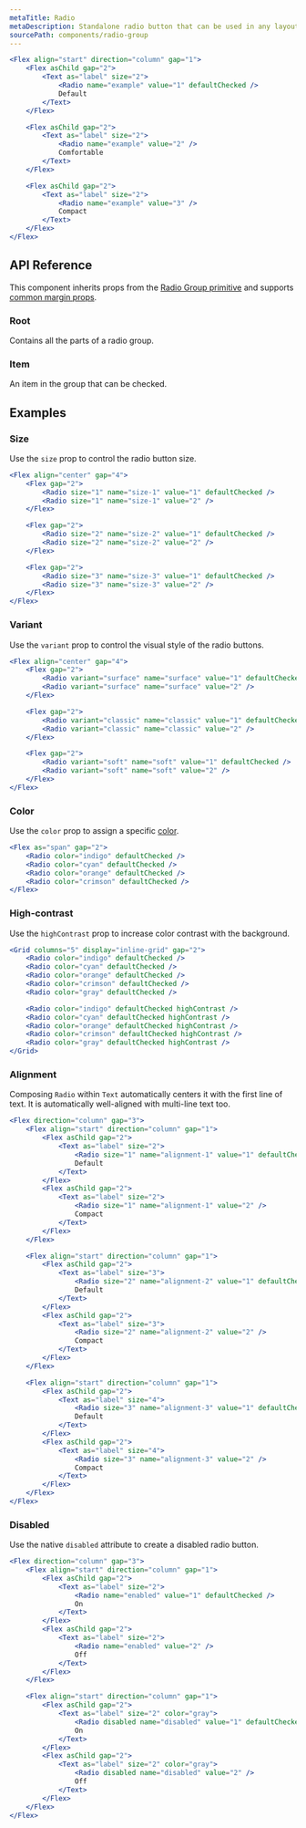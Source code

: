 ```yaml
---
metaTitle: Radio
metaDescription: Standalone radio button that can be used in any layout.
sourcePath: components/radio-group
---
```


```jsx live=true
<Flex align="start" direction="column" gap="1">
	<Flex asChild gap="2">
		<Text as="label" size="2">
			<Radio name="example" value="1" defaultChecked />
			Default
		</Text>
	</Flex>

	<Flex asChild gap="2">
		<Text as="label" size="2">
			<Radio name="example" value="2" />
			Comfortable
		</Text>
	</Flex>

	<Flex asChild gap="2">
		<Text as="label" size="2">
			<Radio name="example" value="3" />
			Compact
		</Text>
	</Flex>
</Flex>
```

## API Reference

This component inherits props from the [Radio Group primitive](/peoplesdocs/components/radio-group) and supports [common margin props](/research/docs/overview/layout#margin-props).

### Root

Contains all the parts of a radio group.

<ThemesPropsTable defs="radioGroupRootPropDefs" />

### Item

An item in the group that can be checked.

## Examples

### Size

Use the `size` prop to control the radio button size.

```jsx live=true
<Flex align="center" gap="4">
	<Flex gap="2">
		<Radio size="1" name="size-1" value="1" defaultChecked />
		<Radio size="1" name="size-1" value="2" />
	</Flex>

	<Flex gap="2">
		<Radio size="2" name="size-2" value="1" defaultChecked />
		<Radio size="2" name="size-2" value="2" />
	</Flex>

	<Flex gap="2">
		<Radio size="3" name="size-3" value="1" defaultChecked />
		<Radio size="3" name="size-3" value="2" />
	</Flex>
</Flex>
```

### Variant

Use the `variant` prop to control the visual style of the radio buttons.

```jsx live=true
<Flex align="center" gap="4">
	<Flex gap="2">
		<Radio variant="surface" name="surface" value="1" defaultChecked />
		<Radio variant="surface" name="surface" value="2" />
	</Flex>

	<Flex gap="2">
		<Radio variant="classic" name="classic" value="1" defaultChecked />
		<Radio variant="classic" name="classic" value="2" />
	</Flex>

	<Flex gap="2">
		<Radio variant="soft" name="soft" value="1" defaultChecked />
		<Radio variant="soft" name="soft" value="2" />
	</Flex>
</Flex>
```

### Color

Use the `color` prop to assign a specific [color](/research/docs/theme/color).

```jsx live=true
<Flex as="span" gap="2">
	<Radio color="indigo" defaultChecked />
	<Radio color="cyan" defaultChecked />
	<Radio color="orange" defaultChecked />
	<Radio color="crimson" defaultChecked />
</Flex>
```

### High-contrast

Use the `highContrast` prop to increase color contrast with the background.

```jsx live=true
<Grid columns="5" display="inline-grid" gap="2">
	<Radio color="indigo" defaultChecked />
	<Radio color="cyan" defaultChecked />
	<Radio color="orange" defaultChecked />
	<Radio color="crimson" defaultChecked />
	<Radio color="gray" defaultChecked />

	<Radio color="indigo" defaultChecked highContrast />
	<Radio color="cyan" defaultChecked highContrast />
	<Radio color="orange" defaultChecked highContrast />
	<Radio color="crimson" defaultChecked highContrast />
	<Radio color="gray" defaultChecked highContrast />
</Grid>
```

### Alignment

Composing `Radio` within `Text` automatically centers it with the first line of text. It is automatically well-aligned with multi-line text too.

```jsx live="true" line="3-8,18-23,33-38"
<Flex direction="column" gap="3">
	<Flex align="start" direction="column" gap="1">
		<Flex asChild gap="2">
			<Text as="label" size="2">
				<Radio size="1" name="alignment-1" value="1" defaultChecked />
				Default
			</Text>
		</Flex>
		<Flex asChild gap="2">
			<Text as="label" size="2">
				<Radio size="1" name="alignment-1" value="2" />
				Compact
			</Text>
		</Flex>
	</Flex>

	<Flex align="start" direction="column" gap="1">
		<Flex asChild gap="2">
			<Text as="label" size="3">
				<Radio size="2" name="alignment-2" value="1" defaultChecked />
				Default
			</Text>
		</Flex>
		<Flex asChild gap="2">
			<Text as="label" size="3">
				<Radio size="2" name="alignment-2" value="2" />
				Compact
			</Text>
		</Flex>
	</Flex>

	<Flex align="start" direction="column" gap="1">
		<Flex asChild gap="2">
			<Text as="label" size="4">
				<Radio size="3" name="alignment-3" value="1" defaultChecked />
				Default
			</Text>
		</Flex>
		<Flex asChild gap="2">
			<Text as="label" size="4">
				<Radio size="3" name="alignment-3" value="2" />
				Compact
			</Text>
		</Flex>
	</Flex>
</Flex>
```

### Disabled

Use the native `disabled` attribute to create a disabled radio button.

```jsx live="true"
<Flex direction="column" gap="3">
	<Flex align="start" direction="column" gap="1">
		<Flex asChild gap="2">
			<Text as="label" size="2">
				<Radio name="enabled" value="1" defaultChecked />
				On
			</Text>
		</Flex>
		<Flex asChild gap="2">
			<Text as="label" size="2">
				<Radio name="enabled" value="2" />
				Off
			</Text>
		</Flex>
	</Flex>

	<Flex align="start" direction="column" gap="1">
		<Flex asChild gap="2">
			<Text as="label" size="2" color="gray">
				<Radio disabled name="disabled" value="1" defaultChecked />
				On
			</Text>
		</Flex>
		<Flex asChild gap="2">
			<Text as="label" size="2" color="gray">
				<Radio disabled name="disabled" value="2" />
				Off
			</Text>
		</Flex>
	</Flex>
</Flex>
```
